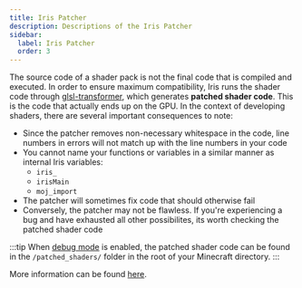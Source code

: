 ```yaml
---
title: Iris Patcher
description: Descriptions of the Iris Patcher
sidebar:
  label: Iris Patcher
  order: 3
---
```


The source code of a shader pack is not the final code that is compiled and executed. In order to ensure maximum compatibility, Iris runs the shader code through [glsl-transformer](https://github.com/IrisShaders/glsl-transformer), which generates **patched shader code**. This is the code that actually ends up on the GPU. In the context of developing shaders, there are several important consequences to note:

- Since the patcher removes non-necessary whitespace in the code, line numbers in errors will not match up with the line numbers in your code
- You cannot name your functions or variables in a similar manner as internal Iris variables:
    - `iris_`
    - `irisMain`
    - `moj_import`
- The patcher will sometimes fix code that should otherwise fail
- Conversely, the patcher may not be flawless. If you're experiencing a bug and have exhausted all other possibilites, its worth checking the patched shader code

:::tip
When [debug mode](/current/reference/miscellaneous/patcher/) is enabled, the patched shader code can be found in the `/patched_shaders/` folder in the root of your Minecraft directory.
:::

More information can be found [here](https://github.com/IrisShaders/Iris/blob/1.21/docs/usage/debugging.md).
